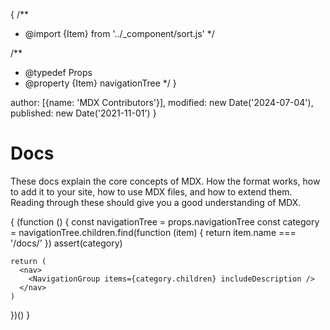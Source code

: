 {
  /**
   * @import {Item} from '../_component/sort.js'
   */

  /**
   * @typedef Props
   * @property {Item} navigationTree
   */
}


  author: [{name: 'MDX Contributors'}],
  modified: new Date('2024-07-04'),
  published: new Date('2021-11-01')
}

# Docs

These docs explain the core concepts of MDX.
How the format works, how to add it to your site, how to use MDX files, and how
to extend them.
Reading through these should give you a good understanding of MDX.

{
  (function () {
    const navigationTree = props.navigationTree
    const category = navigationTree.children.find(function (item) {
      return item.name === '/docs/'
    })
    assert(category)

    return (
      <nav>
        <NavigationGroup items={category.children} includeDescription />
      </nav>
    )
  })()
}